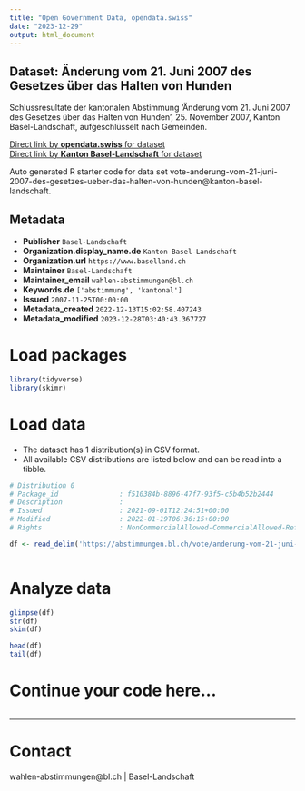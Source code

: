 ```yaml
---
title: "Open Government Data, opendata.swiss"
date: "2023-12-29"
output: html_document
---
```


## Dataset: Änderung vom 21. Juni 2007 des Gesetzes über das Halten von Hunden

Schlussresultate der kantonalen Abstimmung 'Änderung vom 21. Juni 2007 des Gesetzes über das Halten von Hunden', 25. November 2007, Kanton Basel-Landschaft, aufgeschlüsselt nach Gemeinden.

[Direct link by **opendata.swiss** for dataset](https://opendata.swiss/de/dataset/anderung-vom-21-juni-2007-des-gesetzes-uber-das-halten-von-hunden)<br>
[Direct link by **Kanton Basel-Landschaft** for dataset](https://abstimmungen.bl.ch/vote/anderung-vom-21-juni-2007-des-gesetzes-ueber-das-halten-von-hunden/data)

Auto generated R starter code for data set vote-anderung-vom-21-juni-2007-des-gesetzes-ueber-das-halten-von-hunden@kanton-basel-landschaft.

## Metadata

- **Publisher** `Basel-Landschaft`
- **Organization.display_name.de** `Kanton Basel-Landschaft`
- **Organization.url** `https://www.baselland.ch`
- **Maintainer** `Basel-Landschaft`
- **Maintainer_email** `wahlen-abstimmungen@bl.ch`
- **Keywords.de** `['abstimmung', 'kantonal']`
- **Issued** `2007-11-25T00:00:00`
- **Metadata_created** `2022-12-13T15:02:58.407243`
- **Metadata_modified** `2023-12-28T03:40:43.367727`


# Load packages

```r

library(tidyverse)
library(skimr)

```

# Load data

-   The dataset has 1 distribution(s) in CSV format.
-   All available CSV distributions are listed below and can be read into a tibble.

```r

# Distribution 0
# Package_id               : f510384b-8896-47f7-93f5-c5b4b52b2444
# Description              : 
# Issued                   : 2021-09-01T12:24:51+00:00
# Modified                 : 2022-01-19T06:36:15+00:00
# Rights                   : NonCommercialAllowed-CommercialAllowed-ReferenceRequired

df <- read_delim('https://abstimmungen.bl.ch/vote/anderung-vom-21-juni-2007-des-gesetzes-ueber-das-halten-von-hunden/data-csv')



```

# Analyze data

```r

glimpse(df)
str(df)
skim(df)

head(df)
tail(df)

```

# Continue your code here...

```r

```

------------------------------------------------------------------------

# Contact

wahlen-abstimmungen@bl.ch | Basel-Landschaft
